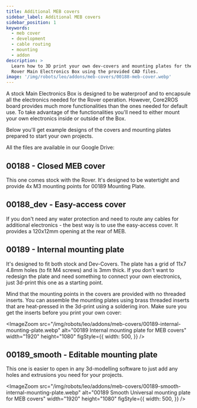 ```yaml
---
title: Additional MEB covers
sidebar_label: Additional MEB covers
sidebar_position: 1
keywords:
  - meb cover
  - development
  - cable routing
  - mounting
  - addon
description: >
  Learn how to 3D print your own dev-covers and mounting plates for the Leo
  Rover Main Electronics Box using the provided CAD files.
image: '/img/robots/leo/addons/meb-covers/00188-meb-cover.webp'
---
```


A stock Main Electronics Box is designed to be waterproof and to encapsule all
the electronics needed for the Rover operation. However, Core2ROS board provides
much more functionalities than the ones needed for default use. To take
advantage of the functionalities you'll need to either mount your own
electronics inside or outside of the Box.

Below you'll get example designs of the covers and mounting plates prepared to
start your own projects.

All the files are available in our Google Drive:

<LinkButton
  title="Additional MEB covers - Google Drive"
  url="https://drive.google.com/drive/folders/1uBUyxZaFJR0U0aSON7nyZnCr7dzN0Osj?usp=drive_link"
/>

## 00188 - Closed MEB cover

This one comes stock with the Rover. It's designed to be watertight and provide
4x M3 mounting points for 00189 Mounting Plate.

<ImageZoom
  loading="eager"
  src="/img/robots/leo/addons/meb-covers/00188-meb-cover.webp"
  alt="00188 MEB cover for Leo Rover"
  width="1920"
  height="1080"
/>

## 00188_dev - Easy-access cover

If you don't need any water protection and need to route any cables for
additional electronics - the best way is to use the easy-access cover. It
provides a 120x12mm opening at the rear of MEB.

<ImageZoom
  src="/img/robots/leo/addons/meb-covers/00188-dev-meb-cover.webp"
  alt="00188_DEV MEB cover for Leo Rover"
  width="1920"
  height="1080"
/>

## 00189 - Internal mounting plate

It's designed to fit both stock and Dev-Covers. The plate has a grid of 11x7
4.8mm holes (to fit M4 screws) and is 3mm thick. If you don't want to redesign
the plate and need something to connect your own electronics, just 3d-print this
one as a starting point.

Mind that the mounting points in the covers are provided with no threaded
inserts. You can assemble the mounting plates using brass threaded inserts that
are heat-pressed in the 3d-print using a soldering iron. Make sure you get the
inserts before you print your own cover:

<LinkButton
  title="Threaded inserts - eu.shop.bossard.com"
  url="https://eu.shop.bossard.com/group/en/9429/nuts-inserts/threaded-inserts/bn-1936_press-in-threaded-inserts-for-thermoplastics-and-thermosetting-plastic"
/>

<ImageZoom
  src="/img/robots/leo/addons/meb-covers/00189-internal-mounting-plate.webp"
  alt="00189 Internal mounting plate for MEB covers"
  width="1920"
  height="1080"
  figStyle={{
    width: 500,
  }}
/>

## 00189_smooth - Editable mounting plate

This one is easier to open in any 3d-modelling software to just add any holes
and extrusions you need for your projects.

<ImageZoom
  src="/img/robots/leo/addons/meb-covers/00189-smooth-internal-mounting-plate.webp"
  alt="00189 Smooth Universal mounting plate for MEB covers"
  width="1920"
  height="1080"
  figStyle={{
    width: 500,
  }}
/>
